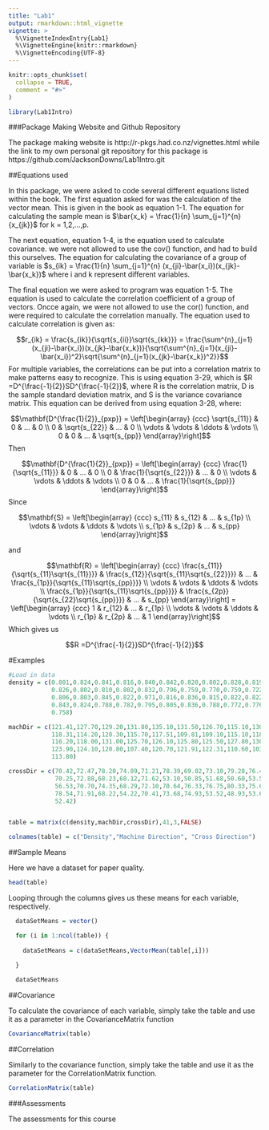```yaml
---
title: "Lab1"
output: rmarkdown::html_vignette
vignette: >
  %\VignetteIndexEntry{Lab1}
  %\VignetteEngine{knitr::rmarkdown}
  %\VignetteEncoding{UTF-8}
---
```


```r
knitr::opts_chunk$set(
  collapse = TRUE,
  comment = "#>"
)
```

```r
library(Lab1Intro)
```

###Package Making Website and Github Repository

The package making website is http://r-pkgs.had.co.nz/vignettes.html while the link to my own personal git repository for this package is https://github.com/JacksonDowns/Lab1Intro.git

##Equations used

  In this package, we were asked to code several different equations listed within the book. The first equation asked for was the calculation of the vector mean. This is given in the book as equation 1-1. The equation for calculating the sample mean is $\bar{x_k} = \frac{1}{n} \sum_{j=1}^{n}{x_{jk}}$ for k = 1,2,...,p.

  The next equation, equation 1-4, is the equation used to calculate covariance. we were not allowed to use the cov() function, and had to build this ourselves.  The equation for calculating the covariance of a group of variable is
$s_{ik} = \frac{1}{n} \sum_{j=1}^{n} (x_{ji}-\bar{x_i})(x_{jk}-\bar{x_k})$ where i and k represent different variables.

  The final equation we were asked to program was equation 1-5. The equation is used to calculate the correlation coefficient of a group of vectors. Oncce again, we were not allowed to use the cor() function, and were required to calculate the correlation manually. The equation used to calculate correlation is given as:

$$r_{ik} = \frac{s_{ik}}{\sqrt{s_{ii}}\sqrt{s_{kk}}} = \frac{\sum^{n}_{j=1}(x_{ji}-\bar{x_i})(x_{jk}-\bar{x_k})}{\sqrt{\sum^{n}_{j=1}(x_{ji}-\bar{x_i})^2}\sqrt{\sum^{n}_{j=1}(x_{jk}-\bar{x_k})^2}}$$
For multiple variables, the correlations can be put into a correlation matrix to make patterns easy to recognize. This is using equation 3-29, which is $R =D^{\frac{-1}{2}}SD^{\frac{-1}{2}}$, where R is the correlation matrix, D is the sample standard deviation matrix, and S is the variance covariance matrix. This equation can be derived from using equation 3-28, where:


$$\mathbf{D^{\frac{1}{2}}_{pxp}} = \left[\begin{array} {ccc} \sqrt{s_{11}} & 0 & ... & 0 \\ 0 & \sqrt{s_{22}} & ... & 0 \\ \vdots & \vdots & \ddots & \vdots \\ 0 & 0 & ... & \sqrt{s_{pp}} \end{array}\right]$$
Then

$$\mathbf{D^{\frac{1}{2}}_{pxp}} = \left[\begin{array} {ccc} \frac{1}{\sqrt{s_{11}}} & 0 & ... & 0 \\ 0 & \frac{1}{\sqrt{s_{22}}} & ... & 0 \\ \vdots & \vdots & \ddots & \vdots \\ 0 & 0 & ... & \frac{1}{\sqrt{s_{pp}}} \end{array}\right]$$
Since

$$\mathbf{S} = \left[\begin{array} {ccc} s_{11} & s_{12} & ... & s_{1p} \\ \vdots & \vdots & \ddots & \vdots \\ s_{1p} & s_{2p} & ... & s_{pp} \end{array}\right]$$

and

$$\mathbf{R} = \left[\begin{array} {ccc} \frac{s_{11}}{\sqrt{s_{11}\sqrt{s_{11}}}} & \frac{s_{12}}{\sqrt{s_{11}\sqrt{s_{22}}}} & ... & \frac{s_{1p}}{\sqrt{s_{11}\sqrt{s_{pp}}}} \\ \vdots & \vdots & \ddots & \vdots \\ \frac{s_{1p}}{\sqrt{s_{11}\sqrt{s_{pp}}}} & \frac{s_{2p}}{\sqrt{s_{22}\sqrt{s_{pp}}}} & ... & s_{pp}  \end{array}\right] = \left[\begin{array} {ccc} 1 & r_{12} & ... & r_{1p} \\ \vdots & \vdots & \ddots & \vdots \\ r_{1p} & r_{2p} & ... & 1 \end{array}\right]$$
Which gives us

$$R =D^{\frac{-1}{2}}SD^{\frac{-1}{2}}$$

#Examples

```r

#Load in data
density = c(0.801,0.824,0.841,0.816,0.840,0.842,0.820,0.802,0.828,0.819,
            0.826,0.802,0.810,0.802,0.832,0.796,0.759,0.770,0.759,0.722,
            0.806,0.803,0.845,0.822,0.971,0.816,0.836,0.815,0.822,0.822,
            0.843,0.824,0.788,0.782,0.795,0.805,0.836,0.788,0.772,0.776,
            0.758)

machDir = c(121.41,127.70,129.20,131.80,135.10,131.50,126.70,115.10,130.80,124.60,
            118.31,114.20,120.30,115.70,117.51,109.81,109.10,115.10,118.31,112.60,
            116.20,118.00,131.00,125.70,126.10,125.80,125.50,127.80,130.50,127.90,
            123.90,124.10,120.80,107.40,120.70,121.91,122.31,110.60,103.51,110.71,
            113.80)

crossDir = c(70.42,72.47,78.20,74.89,71.21,78.39,69.02,73.10,79.28,76.48,
             70.25,72.88,68.23,68.12,71.62,53.10,50.85,51.68,50.60,53.51,
             56.53,70.70,74.35,68.29,72.10,70.64,76.33,76.75,80.33,75.68,
             78.54,71.91,68.22,54.22,70.41,73.68,74.93,53.52,48.93,53.67,
             52.42)


table = matrix(c(density,machDir,crossDir),41,3,FALSE)

colnames(table) = c("Density","Machine Direction", "Cross Direction")

```

##Sample Means

Here we have a dataset for paper quality. 
```r

head(table)

```


Looping through the columns gives us these means for each variable, respectively.
```r

  dataSetMeans = vector()

  for (i in 1:ncol(table)) {
    
    dataSetMeans = c(dataSetMeans,VectorMean(table[,i]))
    
  }

  dataSetMeans

```

##Covariance

To calculate the covariance of each variable, simply take the table and use it as a parameter in the CovarianceMatrix function

```r

CovarianceMatrix(table)

```
##Correlation

Similarly to the covariance function, simply take the table and use it as the parameter for the CorrelationMatrix function.
```r

CorrelationMatrix(table)

```

###Assessments

The assessments for this course







